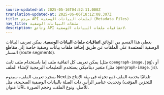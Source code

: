 ```yaml
---
source-updated-at: 2025-05-16T04:52:11.000Z
translation-updated-at: 2025-06-06T18:12:08.307Z
title: مرجع API لملفات البيانات الوصفية (Metadata Files)
nav_title: ملفات البيانات الوصفية
description: وثائق API لاتفاقيات ملفات البيانات الوصفية.
---
```


يغطي هذا القسم من الوثائق **اتفاقيات ملفات البيانات الوصفية**. يمكن تعريف البيانات الوصفية المعتمدة على الملفات عن طريق إضافة ملفات بيانات وصفية خاصة إلى مقاطع المسار (route segments).

يمكن تعريف كل اتفاقية ملف إما باستخدام ملف ثابت (مثل `opengraph-image.jpg`)، أو متغير ديناميكي يستخدم التعليمات البرمجية لإنشاء الملف (مثل `opengraph-image.js`).

بمجرد تعريف الملف، سيقوم Next.js تلقائيًا بخدمة الملف (مع تجزئة في بيئة الإنتاج للتخزين المؤقت) وتحديث عناصر الرأس ذات الصلة بالبيانات الوصفية الصحيحة، مثل عنوان URL للأصل، ونوع الملف، وحجم الصورة.